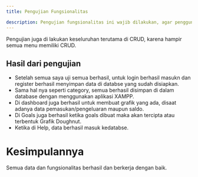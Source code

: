```yaml
---
title: Pengujian Fungsionalitas

description: Pengujian fungsionalitas ini wajib dilakukan, agar pengguna mudahb untuk menggunakan nya.
---
```


Pengujian juga di lakukan keseluruhan terutama di CRUD, karena hampir semua menu memiliki CRUD.

## Hasil dari pengujian

- Setelah semua saya uji semua berhasil, untuk login berhasil masukn dan register berhasil menyimpan data di databse yang sudah disiapkan.
- Sama hal nya seperti category, semua berhasil disimpan di dalam database dengan menggunakan aplikasi XAMPP.
- Di dashboard juga berhasil untuk membuat grafik yang ada, disaat adanya data pemasukan/pengeluaran maupun saldo.
- Di Goals juga berhasil ketika goals dibuat maka akan tercipta atau terbentuk  Grafik Doughnut.
- Ketika di Help, data berhasil masuk kedatabse.

# Kesimpulannya

Semua data dan fungsionalitas berhasil dan berkerja dengan baik.